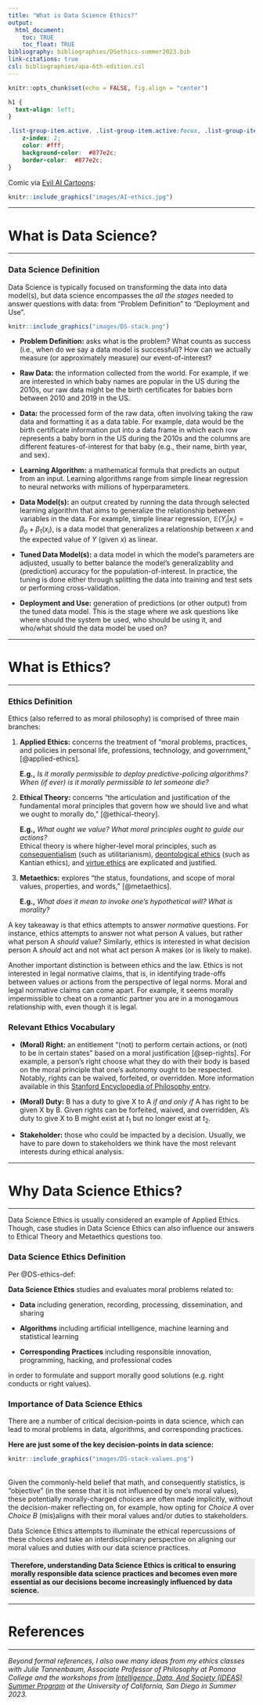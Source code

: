 ```yaml
---
title: "What is Data Science Ethics?"
output: 
  html_document:
    toc: TRUE
    toc_float: TRUE
bibliography: bibliographies/DSethics-summer2023.bib
link-citations: true
csl: bibliographies/apa-6th-edition.csl
---
```


```r
knitr::opts_chunk$set(echo = FALSE, fig.align = "center")
```


```css
h1 {
  text-align: left;
}

.list-group-item.active, .list-group-item.active:focus, .list-group-item.active:hover {
    z-index: 2;
    color: #fff;
    background-color:  #877e2c;
    border-color:  #877e2c;
}
```

Comic via [Evil AI Cartoons](https://www.evilaicartoons.com/):

```r
knitr::include_graphics("images/AI-ethics.jpg")
```


----

# What is Data Science?

----

### Data Science Definition

Data Science is typically focused on transforming the data into data model(s), but data science encompasses the *all the stages* needed to answer questions with data: from "Problem Definition" to "Deployment and Use". 

```r
knitr::include_graphics("images/DS-stack.png")
```

* **Problem Definition:** asks what is the problem? What counts as success (i.e., when do we say a data model is successful)? How can we actually measure (or approximately measure) our event-of-interest?

* **Raw Data:** the information collected from the world. For example, if we are interested in which baby names are popular in the US during the 2010s, our raw data might be the birth certificates for babies born between 2010 and 2019 in the US.  

* **Data:** the processed form of the raw data, often involving taking the raw data and formatting it as a data table. For example, data would be the birth certificate information put into a data frame in which each row represents a baby born in the US during the 2010s and the columns are different features-of-interest for that baby (e.g., their name, birth year, and sex).

* **Learning Algorithm:** a mathematical formula that predicts an output from an input. Learning algorithms range from simple linear regression to neural networks with millions of hyperparameters.

* **Data Model(s):** an output created by running the data through selected learning algorithm that aims to generalize the relationship between variables in the data. For example, simple linear regression, $\mathbb{E}(Y_i|x_i) = \beta_0 + \beta_1(x_i)$, is a data model that generalizes a  relationship between *x* and the expected value of *Y* (given *x*) as linear.

* **Tuned Data Model(s):** a data model in which the model's parameters are adjusted, usually to better balance the model's generalizablity and (prediction) accuracy for the population-of-interest. In practice, the tuning is done either through splitting the data into training and test sets or performing cross-validation.

* **Deployment and Use:** generation of predictions (or other output) from the tuned data model. This is the stage where we ask questions like where should the system be used, who should be using it, and who/what should the data model be used on?

----

# What is Ethics?

----

### Ethics Definition

Ethics (also referred to as moral philosophy) is comprised of three main branches:

1. **Applied Ethics:** concerns the treatment of "moral problems, practices, and policies in personal life, professions, technology, and government," [@applied-ethics].

<ul>**E.g.,** *Is it morally permissible to deploy predictive-policing algorithms? When (if ever) is it morally permissible to let someone die?*</ul>

2. **Ethical Theory:** concerns "the articulation and justification of the fundamental moral principles that govern how we should live and what we ought to morally do," [@ethical-theory].

<ul>**E.g.,** *What ought we value? What moral principles ought to guide our actions?*<br>Ethical theory is where higher-level moral principles, such as [consequentialism](https://plato.stanford.edu/entries/consequentialism/) (such as utilitarianism), [deontological ethics](https://plato.stanford.edu/entries/ethics-deontological/) (such as Kantian ethics), and [virtue ethics](https://plato.stanford.edu/entries/ethics-virtue/) are explicated and justified.</ul>  

3. **Metaethics:** explores "the status, foundations, and scope of moral values, properties, and words," [@metaethics].

<ul>**E.g.,** *What does it mean to invoke one's hypothetical will? What is morality?*</ul>

A key takeaway is that ethics attempts to answer *normative* questions. For instance, ethics attempts to answer not what person A values, but rather what person A *should* value? Similarly, ethics is interested in what decision person A *should* act and not what act person A makes (or is likely to make). 

Another important distinction is between ethics and the law. Ethics is not interested in legal normative claims, that is, in identifying trade-offs between values or actions from the perspective of legal norms. Moral and legal normative claims can come apart. For example, it seems morally impermissible to cheat on a romantic partner you are in a monogamous relationship with, even though it is legal.

### Relevant Ethics Vocabulary

* **(Moral) Right:** an entitlement "(not) to perform certain actions, or (not) to be in certain states" based on a moral justification [@sep-rights]. For example, a person's right choose what they do with their body is based on the moral principle that one's autonomy ought to be respected. Notably, rights can be waived, forfeited, or overridden. More information available in this [Stanford Encyclopedia of Philosophy entry](https://plato.stanford.edu/entries/rights/).

* **(Moral) Duty:** B has a duty to give X to A *if and only if* A has right to be given X by B. Given rights can be forfeited, waived, and overridden, A's duty to give X to B might exist at $t_1$ but no longer exist at $t_2$.

* **Stakeholder:** those who could be impacted by a decision. Usually, we have to pare down to stakeholders we think have the most relevant interests during ethical analysis.

----

# Why Data Science Ethics?

----

Data Science Ethics is usually considered an example of Applied Ethics. Though, case studies in Data Science Ethics can also influence our answers to Ethical Theory and Metaethics questions too.

### Data Science Ethics Definition

Per @DS-ethics-def:

**Data Science Ethics** studies and evaluates moral problems related to:

* **Data** including generation, recording, processing, dissemination, and sharing

* **Algorithms** including artificial intelligence, machine learning and statistical learning

* **Corresponding Practices** including responsible innovation, programming, hacking, and professional codes

in order to formulate and support morally good solutions (e.g. right conducts or right values).

### Importance of Data Science Ethics

There are a number of critical decision-points in data science, which can lead to moral problems in data, algorithms, and corresponding practices.

**Here are just some of the key decision-points in data science:**
<br>

```r
knitr::include_graphics("images/DS-stack-values.png")
```


<br>
Given the commonly-held belief that math, and consequently statistics, is "objective" (in the sense that it is not influenced by one's moral values), these potentially morally-charged choices are often made implicitly, without the decision-maker reflecting on, for example, how opting for *Choice A* over *Choice B* (mis)aligns with their moral values and/or duties to stakeholders. 

Data Science Ethics attempts to illuminate the ethical repercussions of these choices and take an interdisciplinary perspective on aligning our moral values and duties with our data science practices. 

<p style="background-color: #ededed; border: 5px solid #ededed;">**Therefore, understanding Data Science Ethics is critical to ensuring morally responsible data science practices and becomes even more essential as our decisions become increasingly influenced by data science.**</p>

---

# References

---

*Beyond formal references, I also owe many ideas from my ethics classes with Julie Tannenbaum, Associate Professor of Philosophy at Pomona College and the workshops from [Intelligence, Data, And Society (IDEAS) Summer Program](https://sites.google.com/view/ideas-summer-program/) at the University of California, San Diego in Summer 2023.*